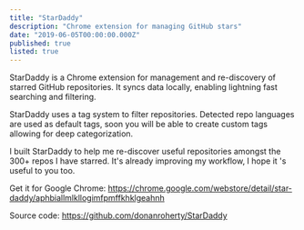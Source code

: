 ```yaml
---
title: "StarDaddy"
description: "Chrome extension for managing GitHub stars"
date: "2019-06-05T00:00:00.000Z"
published: true
listed: true
---
```


<YouTube videoID="_JTiRJTxfHY" />

StarDaddy is a Chrome extension for management and re-discovery of starred GitHub repositories. It syncs
data locally, enabling lightning fast searching and filtering.

StarDaddy uses a tag system to filter repositories. Detected repo languages are used as default tags, soon you will be able to create custom tags allowing for deep categorization.

I built StarDaddy to help me re-discover useful repositories amongst the 300+ repos I have starred. It's already improving my workflow, I hope it 's useful to you too.

Get it for Google Chrome: https://chrome.google.com/webstore/detail/star-daddy/aphbiallmlkllogimfpmffkhklgeahnh

Source code: https://github.com/donanroherty/StarDaddy
